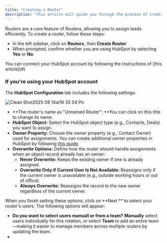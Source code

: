 ```yaml
---
title: "Creating a Router"
description: "This article will guide you through the process of creating a router on Routera to assign leads"
---
```


Routers are a core feature of Routera, allowing you to assign leads efficiently. To create a router, follow these steps:

- In the left sidebar, click on **Routers**, then **Create Router**
- When prompted, confirm whether you are using HubSpot by selecting **Yes** or **No**.

<Note>
  You can connect your HubSpot account by following the instructions of [this article](#)
</Note>

### If you're using your HubSpot account

The **HubSpot Configuration** tab includes the following settings:

![Clean Shot2025 08 14at16 35 04 Pn](/images/CleanShot2025-08-14at16.35.04.png)

- \*\*The router's name as "Unnamed Router": \*\*You can click on this title to change its name.
- **HubSpot Object:** Select the HubSpot object type (e.g., Contacts, Deals) you want to assign.
- **Owner Property:** Choose the owner property (e.g., Contact Owner) used for assignments. You can create additional owner properties in HubSpot by following [this guide](https://knowledge.hubspot.com/properties/create-and-edit-properties).
- **Overwrite Options:** Define how the router should handle assignments when an object record already has an owner:
  - **Never Overwrite:** Keeps the existing owner if one is already assigned.
  - **Overwrite Only if Current User Is Not Available:** Reassigns only if the current owner is unavailable (e.g., outside working hours or out of office).
  - **Always Overwrite:** Reassigns the record to the new owner regardless of the current owner.

When you finish setting these options, click on **Next **<Icon icon="arrow-right" /> to select your router's users. The following options will appear:

- **Do you want to select users manuall or from a team?** **Manually** select users individually for this rotation, or select **Team** to add an entire team—making it easier to manage members across multiple routers by updating the team.
- 